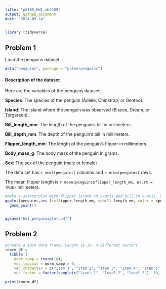 ```yaml
---
title: "p8105_HW1_mh4589"
output: github_document
date: "2024-09-14"
---
```

```r
library (tidyverse)
```

## Problem 1

Load the penguins dataset.
```r
data("penguins", package = "palmerpenguins")

```

#### Description of the dataset
Here are the variables of the penguins dataset:

**Species**: The species of the penguin (Adelie, Chinstrap, or Gentoo).

**Island**: The island where the penguin was observed (Biscoe, Dream, or Torgersen).

**Bill_length_mm**: The length of the penguin's bill in millimeters.

**Bill_depth_mm**: The depth of the penguin's bill in millimeters.

**Flipper_length_mm**: The length of the penguin's flipper in millimeters.

**Body_mass_g**: The body mass of the penguin in grams.

**Sex**: The sex of the penguin (male or female)

The data set has `r ncol(penguins)` columns and `r nrow(penguins)` rows.

The mean flipper length is `r mean(penguins$flipper_length_mm, na.rm = TRUE)` milimeters.

```r
#make a scatterplot with flipper length on x-axis and bill on y-axis. use color = species to categorize by species.
ggplot(penguins,aes (x=flipper_length_mm, y=bill_length_mm, color = species)) +
  geom_point()


ggsave("hw1_penguinsplot.pdf")

```

## Problem 2
```r
#create a 10x4 data frame. Length is 10. 4 different vectors 
rnorm_df = 
  tibble (
    norm_samp = rnorm(10),
    vec_logical = norm_samp > 0,
    vec_character = c("Item 1", "Item 2", "Item 3", "Item 4", "Item 5", "Item 6", "Item 7", "Item 8", "Item 9", "Item 10"),
    vec_factor = factor(sample(c("level 1", "level 2", "level 3"), 10, replace = TRUE)))
  
print(rnorm_df)

```
